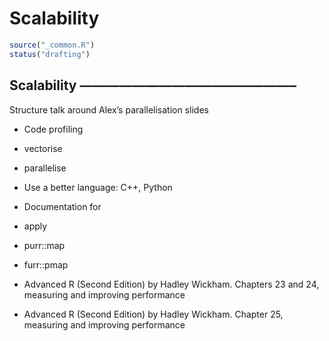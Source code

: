 # Scalability {#production-scalability}

```r
source("_common.R")
status("drafting")
```


## Scalability --------------------------------------------------

Structure talk around Alex's parallelisation slides 

- Code profiling 
- vectorise 
- parallelise 
- Use a better language: C++, Python

* Documentation for 
- apply
- purr::map
- furr::pmap

* Advanced R (Second Edition) by Hadley Wickham. Chapters 23 and 24, measuring and improving performance 

*  Advanced R (Second Edition) by Hadley Wickham. Chapter 25, measuring and improving performance 

